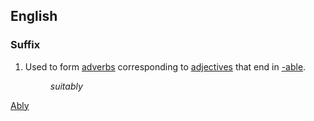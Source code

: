 ==English==
===Suffix===
#Used to form [[adverb]]s corresponding to [[adjective]]s that end in [[-able]].
#:''suitably''
[[Category:English suffixes|Ably]]